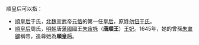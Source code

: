 順皇后可以指：

*[[順皇后_(北魏)|順皇后]]于氏，[[北魏|北魏]]宣武帝[[元恪|元恪]]的第一任[[皇后|皇后]]，原姓[[勿忸于氏|勿忸于氏]]。
*[[順皇后_(明朝)|順皇后]]周氏，[[明朝|明朝]]唐[[藩國|藩國]]國王[[朱宙栐|朱宙栐]]（'''唐順王'''）[[王妃|王妃]]。1645年，她的曾孫[[朱聿鍵|朱聿鍵]]稱帝，追尊她為'''順皇后'''。 

{{disambig|Cat=三字封號消歧義}}